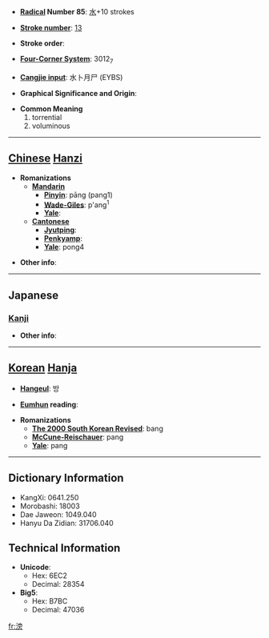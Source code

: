 * '''[[Wiktionary:Chinese radical index| Radical]] Number 85''': [[Wiktionary:Chinese radical index 水|水]]+10 strokes

* '''[[Wiktionary:Chinese total strokes index|Stroke number]]''': [[Wiktionary:Chinese total strokes index 13|13]]

* '''Stroke order''': 

* '''[[Wiktionary:Chinese four corner index|Four-Corner System]]''': 3012<sub>7</sub>

* '''[[Wiktionary:Chinese Cangjie index|Cangjie input]]''': 水卜月尸 (EYBS)

* '''Graphical Significance and Origin''': 

* '''Common Meaning'''
*#torrential
*# voluminous


----

== [[Chinese]] [[Hanzi]] ==

* '''Romanizations'''
** '''[[Mandarin]]'''
*** '''[[Pinyin]]''': pāng (pang1)
*** '''[[Wade-Giles]]''': p'ang<sup>1</sup>
*** '''[[Yale]]''': 
** '''[[Cantonese]]'''
*** '''[[Jyutping]]''':
*** '''[[Penkyamp]]''': 
*** '''[[Yale]]''': pong4

* '''Other info''': 

----

==Japanese==
===[[Kanji]]===
{{kanji|on readings=[[ぼう]] (bō), [[ほう]] (hō)|kun readings=[[ひろい]] (hiroi)}}

* '''Other info''':  

----

== [[Korean]] [[Hanja]] ==

* '''[[Hangeul]]''': 방

* '''[[Eumhun]] reading''': 

* '''Romanizations'''
** '''[[The 2000 South Korean Revised Romanization|The 2000 South Korean Revised]]''': bang
** '''[[McCune-Reischauer]]''': pang
** '''[[Yale]]''': pang

----

== Dictionary Information ==

* KangXi: 0641.250
* Morobashi: 18003
* Dae Jaweon: 1049.040
* Hanyu Da Zidian: 31706.040

== Technical Information ==

* '''Unicode''':
** Hex: 6EC2
** Decimal: 28354
* '''Big5''':
** Hex: B7BC
** Decimal: 47036

[[fr:滂]]